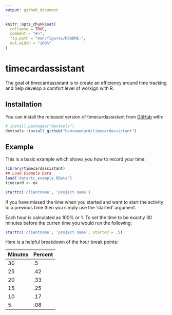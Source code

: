 ```yaml
---
output: github_document
---
```


<!-- README.md is generated from README.Rmd. Please edit that file -->

```r
knitr::opts_chunk$set(
  collapse = TRUE,
  comment = "#>",
  fig.path = "man/figures/README-",
  out.width = "100%"
)
```

# timecardassistant

<!-- badges: start -->
<!-- badges: end -->

The goal of timecardassistant is to create an efficiency around time tracking and 
help develop a comfort level of workign with R.

## Installation

You can install the released version of timecardassistant from 
[GitHub](https://github.com/benrwoodard/timecardassistant.git) with:

``` r
# install.packages("devtools")
devtools::install_github("benrwoodard/timecardassistant")
```
## Example

This is a basic example which shows you how to record your time:

```r
library(timecardassistant)
## Load Example Data
load('data/tc_example.RData')
timecard <- ex

starttc('clientname', 'project name')

```

If you have missed the time when you started and want to start the activity to a previous time then you simply use the 'started' argument.

Each hour is calculated as 100% or 1. To set the time to be exactly 30 minutes before the curren time you would run the following:

```r
starttc('clientname', 'project name', started = .5)
```

Here is a helpful breakdown of the hour break points:

Minutes | Percent |
------- | ------- |
30 | .5 |
25 | .42 |
20 | .33 |
15 | .25 |
10 | .17 |
5 | .08 |


